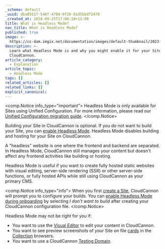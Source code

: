 ```yaml
---
_schema: default
_uuid: dba0551f-546f-4784-9f20-81d5bbdf2470
_created_at: 2024-09-25T17:08:10+12:00
title: What is Headless Mode?
nav_title: What is Headless Mode?
published: true
image: >-
  https://cc-dam.imgix.net/documentation/images/default-thumbnail/2023-Q4/CloudCannon-Documentation-Thumbnail.png
description: >-
  Learn what Headless Mode is and why you might enable it for your Site on
  CloudCannon.
article_category:
  - Explanation
article_topic:
  - Headless Mode
tags: []
related_articles: []
related_links: []
explicit_canonical:
---
```

<comp.Notice info_type="important">
  Headless Mode is only available for Sites using Unified Configuration. For more information, please read our [Unified Configuration migration guide](/documentation/guides/unified-configuration-migration-guide/).
</comp.Notice>

Building your Site in CloudCannon is optional. If you do not want to build your Site, you can [enable Headless Mode](/documentation/articles/enable-headless-mode/). Headless Mode disables building and hosting for your Site on CloudCannon.

A "headless" website is one where the frontend and backend are separated. In Headless Mode, CloudCannon still manages your content but doesn't affect any frontend activities like building or hosting.

Headless Mode is useful if you want to create fully hosted static websites with visual editing, server-side rendering (SSR) or other server-side functions, or fully hosted APIs while still using CloudCannon as your primary CMS.

<comp.Notice info_type="info">
  When you first [create a Site](/documentation/guides/universal-starter-guide/), CloudCannon will prompt you to configure your builds. You can [enable Headless Mode during onboarding](/documentation/guides/headless-starter-guide/turn-off-builds/) by selecting *I don't want to build* after creating your CloudCannon configuration file.
</comp.Notice>

Headless Mode may not be right for you if:

* You want to use the [Visual Editor](/documentation/articles/the-visual-editor/) to edit your content in CloudCannon.
* You want to see preview screenshots of your Site on file [cards](/documentation/articles/configure-your-card-previews/) in the [Collection](/documentation/articles/define-your-collections/) browsers.
* You want to use a CloudCannon [Testing Domain](/documentation/articles/viewing-your-site-on-a-testing-domain/).